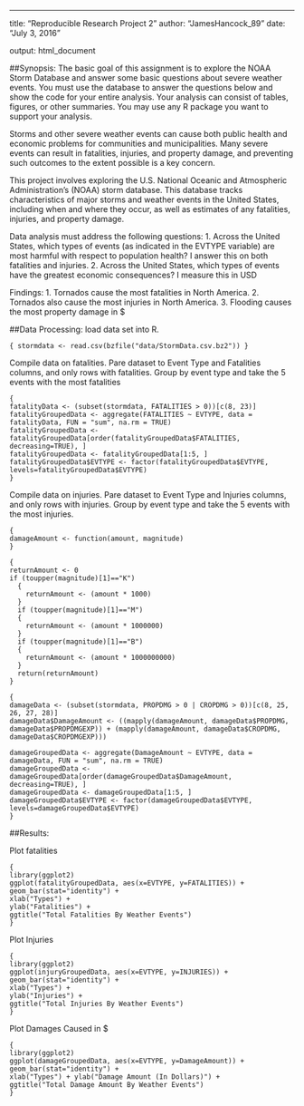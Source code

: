 
---
title: "Reproducible Research Project 2"
author: "JamesHancock_89"
date: "July 3, 2016"

output: html_document

##Synopsis:
The basic goal of this assignment is to explore the NOAA Storm Database and answer some basic questions about severe weather events. You must use the database to answer the questions below and show the code for your entire analysis. Your analysis can consist of tables, figures, or other summaries. You may use any R package you want to support your analysis.

Storms and other severe weather events can cause both public health and economic problems for communities and municipalities. Many severe events can result in fatalities, injuries, and property damage, and preventing such outcomes to the extent possible is a key concern.

This project involves exploring the U.S. National Oceanic and Atmospheric Administration's (NOAA) storm database. This database tracks characteristics of major storms and weather events in the United States, including when and where they occur, as well as estimates of any fatalities, injuries, and property damage.

Data analysis must address the following questions:
1. Across the United States, which types of events (as indicated in the EVTYPE variable) are most harmful with respect to population health? I answer this on both fatalities and injuries.
2. Across the United States, which types of events have the greatest economic consequences? I measure this in USD

Findings: 
1. Tornados cause the most fatalities in North America.
2. Tornados also cause the most injuries in North America.
3. Flooding causes the most property damage in $

##Data Processing:
load data set into R.

```{
stormdata <- read.csv(bzfile("data/StormData.csv.bz2"))
}
```

Compile data on fatalities. Pare dataset to Event Type and Fatalities columns, and only rows with fatalities. Group by event type and take the 5 events with the most fatalities

```
{
fatalityData <- (subset(stormdata, FATALITIES > 0))[c(8, 23)]
fatalityGroupedData <- aggregate(FATALITIES ~ EVTYPE, data = fatalityData, FUN = "sum", na.rm = TRUE)
fatalityGroupedData <- fatalityGroupedData[order(fatalityGroupedData$FATALITIES, decreasing=TRUE), ]
fatalityGroupedData <- fatalityGroupedData[1:5, ]
fatalityGroupedData$EVTYPE <- factor(fatalityGroupedData$EVTYPE, levels=fatalityGroupedData$EVTYPE)
}
```

Compile data on injuries. Pare dataset to Event Type and Injuries columns, and only rows with injuries. Group by event type and take the 5 events with the most injuries.

```
{
damageAmount <- function(amount, magnitude)
}
```
```
{
returnAmount <- 0
if (toupper(magnitude)[1]=="K")
  {
    returnAmount <- (amount * 1000)
  }
  if (toupper(magnitude)[1]=="M")
  {
    returnAmount <- (amount * 1000000)
  }
  if (toupper(magnitude)[1]=="B")
  {
    returnAmount <- (amount * 1000000000)
  }
  return(returnAmount)
}
```
```
{
damageData <- (subset(stormdata, PROPDMG > 0 | CROPDMG > 0))[c(8, 25, 26, 27, 28)]
damageData$DamageAmount <- ((mapply(damageAmount, damageData$PROPDMG, damageData$PROPDMGEXP)) + (mapply(damageAmount, damageData$CROPDMG, damageData$CROPDMGEXP)))
                          
damageGroupedData <- aggregate(DamageAmount ~ EVTYPE, data = damageData, FUN = "sum", na.rm = TRUE)
damageGroupedData <- damageGroupedData[order(damageGroupedData$DamageAmount, decreasing=TRUE), ]
damageGroupedData <- damageGroupedData[1:5, ]
damageGroupedData$EVTYPE <- factor(damageGroupedData$EVTYPE, levels=damageGroupedData$EVTYPE)
}
```

##Results:

Plot fatalities

```
{
library(ggplot2)
ggplot(fatalityGroupedData, aes(x=EVTYPE, y=FATALITIES)) +
geom_bar(stat="identity") +
xlab("Types") + 
ylab("Fatalities") +
ggtitle("Total Fatalities By Weather Events")
}
```

Plot Injuries

```
{
library(ggplot2)
ggplot(injuryGroupedData, aes(x=EVTYPE, y=INJURIES)) +
geom_bar(stat="identity") +
xlab("Types") + 
ylab("Injuries") +
ggtitle("Total Injuries By Weather Events")
}
```
Plot Damages Caused in $

```
{
library(ggplot2)
ggplot(damageGroupedData, aes(x=EVTYPE, y=DamageAmount)) +
geom_bar(stat="identity") +
xlab("Types") + ylab("Damage Amount (In Dollars)") +
ggtitle("Total Damage Amount By Weather Events")
}

```

